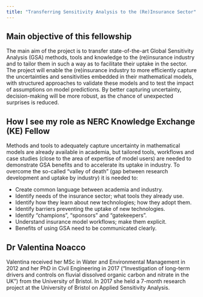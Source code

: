 ```yaml
---
title: "Transferring Sensitivity Analysis to the (Re)Insurance Sector"
---
```




\newline  \newline

## Main objective of this fellowship

\newline  \newline


The main aim of the project is to transfer state-of-the-art Global Sensitivity Analysis (GSA) methods, tools and knowledge to the (re)insurance industry and to tailor them in such a way as to facilitate their uptake in the sector. The project will enable the (re)insurance industry to more efficiently capture the uncertainties and sensitivities embedded in their mathematical models, with structured approaches to validate these models and to test the impact of assumptions on model predictions. By better capturing uncertainty, decision-making will be more robust, as the chance of unexpected surprises is reduced.



## How I see my role as NERC Knowledge Exchange (KE) Fellow

\newline  \newline

Methods and tools to adequately capture uncertainty in mathematical models are already available in academia, but tailored tools, workflows and case studies (close to the area of expertise of model users) are needed to demonstrate GSA benefits and to accelerate its uptake in industry. To overcome the so-called “valley of death” (gap between research development and uptake by industry) it is needed to:

 - Create common language between academia and industry.
 - Identify needs of the insurance sector; what tools they already use.
 - Identify how they learn about new technologies; how they adopt them.
 - Identify barriers preventing the uptake of new technologies.
 - Identify “champions”, “sponsors” and “gatekeepers”.
 - Understand insurance model workflows; make them explicit.
 - Benefits of using GSA need to be communicated clearly.
 
 
 
## Dr Valentina Noacco

\newline  \newline

Valentina received her MSc in Water and Environmental Management in 2012 and her PhD in Civil Engineering in 2017 (“Investigation of long-term drivers and controls on fluvial dissolved organic carbon and nitrate in the UK”) from the University of Bristol. In 2017 she held a 7-month research project at the University of Bristol on Applied Sensitivity Analysis.
 